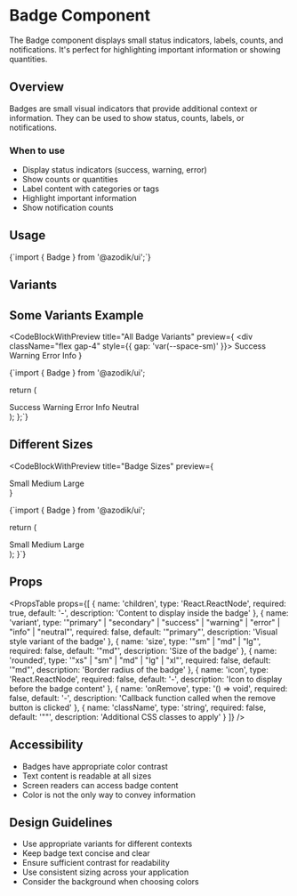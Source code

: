 
# Badge Component

The Badge component displays small status indicators, labels, counts, and notifications. It's perfect for highlighting important information or showing quantities.

## Overview

Badges are small visual indicators that provide additional context or information. They can be used to show status, counts, labels, or notifications.

### When to use
- Display status indicators (success, warning, error)
- Show counts or quantities
- Label content with categories or tags
- Highlight important information
- Show notification counts

## Usage

<CodeBlock language="tsx">
{`import { Badge } from '@azodik/ui';`}
</CodeBlock>

## Variants

<ComponentRenderer componentName="badge" />

## Some Variants Example

<CodeBlockWithPreview 
  title="All Badge Variants"
  preview={
    <div className="flex gap-4" style={{ gap: 'var(--space-sm)' }}>
      <Badge variant="success">Success</Badge>
      <Badge variant="warning">Warning</Badge>
      <Badge variant="error">Error</Badge>
      <Badge variant="info">Info</Badge>
    </div>
  }
>
{`import { Badge } from '@azodik/ui';

  return (
    <div className="space-y-4">
      <Badge variant="success">Success</Badge>
      <Badge variant="warning">Warning</Badge>
      <Badge variant="error">Error</Badge>
      <Badge variant="info">Info</Badge>
      <Badge variant="neutral">Neutral</Badge>
    </div>
  );
};`}
</CodeBlockWithPreview>

## Different Sizes

<CodeBlockWithPreview 
  title="Badge Sizes"
  preview={
    <div className="space-y-4">
      <Badge variant="success" size="sm">Small</Badge>
      <Badge variant="success" size="md">Medium</Badge>
      <Badge variant="success" size="lg">Large</Badge>
    </div>
  }
>
{`import { Badge } from '@azodik/ui';

  return (
    <div className="space-y-4">
      <Badge variant="success" size="sm">Small</Badge>
      <Badge variant="success" size="md">Medium</Badge>
      <Badge variant="success" size="lg">Large</Badge>
    </div>
  );
}`}
</CodeBlockWithPreview>

## Props

<PropsTable props={[
  {
    name: 'children',
    type: 'React.ReactNode',
    required: true,
    default: '-',
    description: 'Content to display inside the badge'
  },
  {
    name: 'variant',
    type: '"primary" | "secondary" | "success" | "warning" | "error" | "info" | "neutral"',
    required: false,
    default: '"primary"',
    description: 'Visual style variant of the badge'
  },
  {
    name: 'size',
    type: '"sm" | "md" | "lg"',
    required: false,
    default: '"md"',
    description: 'Size of the badge'
  },
  {
    name: 'rounded',
    type: '"xs" | "sm" | "md" | "lg" | "xl"',
    required: false,
    default: '"md"',
    description: 'Border radius of the badge'
  },
  {
    name: 'icon',
    type: 'React.ReactNode',
    required: false,
    default: '-',
    description: 'Icon to display before the badge content'
  },
  {
    name: 'onRemove',
    type: '() => void',
    required: false,
    default: '-',
    description: 'Callback function called when the remove button is clicked'
  },
  {
    name: 'className',
    type: 'string',
    required: false,
    default: '""',
    description: 'Additional CSS classes to apply'
  }
]} />

## Accessibility

- Badges have appropriate color contrast
- Text content is readable at all sizes
- Screen readers can access badge content
- Color is not the only way to convey information

## Design Guidelines

- Use appropriate variants for different contexts
- Keep badge text concise and clear
- Ensure sufficient contrast for readability
- Use consistent sizing across your application
- Consider the background when choosing colors